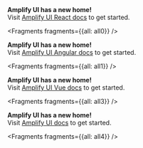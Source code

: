 <FilterContent framework="react">
<Callout warning={true}>
  <b>Amplify UI has a new home!</b>
  <br />
  Visit <a href="https://ui.docs.amplify.aws/?platform=react" rel="noopener noreferrer" target="_blank">Amplify UI React docs</a> to
  get started.
</Callout>


<Fragments fragments={{all: all0}} />

</FilterContent>

<FilterContent framework="angular">
<Callout warning={true}>
  <b>Amplify UI has a new home!</b>
  <br />
  Visit <a href="https://ui.docs.amplify.aws/?platform=angular" rel="noopener noreferrer" target="_blank">Amplify UI Angular docs</a> to
  get started.
</Callout>


<Fragments fragments={{all: all1}} />
</FilterContent>

<FilterContent framework="vue">
<Callout warning={true}>
  <b>Amplify UI has a new home!</b>
  <br />
  Visit <a href="https://ui.docs.amplify.aws/?platform=vue" rel="noopener noreferrer" target="_blank">Amplify UI Vue docs</a> to
  get started.
</Callout>


<Fragments fragments={{all: all3}} />
</FilterContent>

<FilterContent framework="next">
<Callout warning={true}>
  <b>Amplify UI has a new home!</b>
  <br />
  Visit <a href="https://ui.docs.amplify.aws">Amplify UI docs</a> to
  get started.
</Callout>


<Fragments fragments={{all: all4}} />
</FilterContent>
